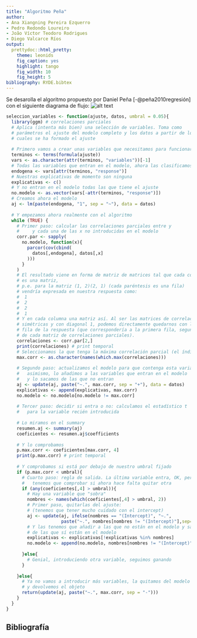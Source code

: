 ```yaml
---
title: "Algoritmo Peña"
author:
- Ana Xiangning Pereira Ezquerro
- Pedro Redondo Loureiro
- João Víctor Teodoro Rodrigues
- Diego Valcarce Ríos
output: 
  prettydoc::html_pretty:
    theme: leonids
    fig_caption: yes
    highlight: tango
    fig_width: 10 
    fig_height: 5
bibliography: RYDE.bibtex
---
```

Se desarolla el algoritmo propuesto por Daniel Peña [-@peña2010regresión] con 
el siguiente diagrama de flujo:
![alt text](files/diagrama_flujo_algoritmo.png "Diagrama de flujo algoritmo de Peña")
```r
seleccion_variables <- function(ajuste, datos, umbral = 0.05){
  library(ggm) # correlaciones parciales
  # Aplica (intenta más bien) una selección de variables. Toma como 
  # parámetros el ajuste del modelo completo y los datos a partir de los 
  # cuales se ha formado el ajuste
  
  # Primero vamos a crear unas variables que necesitamos para funcionar
  terminos <- terms(formula(ajuste))
  vars <- as.character(attr(terminos, "variables"))[-1]
  # Todas las variables que entran en el modelo, ahora las clasificamos
  endogena <- vars[attr(terminos, "response")]
  # Nuestras explicativas de momento son ninguna
  explicativas <- c()
  # Y no entran en el modelo todas las que tiene el ajuste
  no.modelo <- as.vector(vars[-attr(terminos, "response")])
  # Creamos ahora el modelo
  aj <- lm(paste(endogena, "1", sep = "~"), data = datos)
  
  # Y empezamos ahora realmente con el algoritmo
  while (TRUE) {
    # Primer paso: calcular las correlaciones parciales entre y 
    #     y cada una de las x no introducidas en el modelo
    corr.par <- sapply(
      no.modelo, function(x){
        parcor(cov(cbind(
          datos[,endogena], datos[,x]
        )))
      }
    )
    # El resultado viene en forma de matriz de matrices tal que cada columna
    # es una matriz,
    # p.e. para la matriz (1, 2)(2, 1) (cada paréntesis es una fila)
    # vendría expresada en nuestra respuesta como:
    #  1
    #  2
    #  2
    #  1
    # Y en cada columna una matriz así. Al ser las matrices de correlaciones parciales
    # simétricas y con diagonal 1, podemos directamente quedarnos con la segunda 
    # fila de la respuesta (que correspondería a la primera fila, segunda columna 
    # de cada matriz de correlaciones parciales).
    correlaciones <- corr.par[2,]
    print(correlaciones) # print temporal
    # Seleccionamos la que tenga la máxima correlación parcial (el índice)
    max.corr <- as.character(names(which.max(correlaciones)))
    
    # Segundo paso: actualizamos el modelo para que contenga esta variable;
    #   asimismo, lo añadimos a las variables que entran en el modelo 
    #   y lo sacamos de las que no entran
    aj <- update(aj, paste("~.", max.corr, sep = "+"), data = datos)
    explicativas <- append(explicativas, max.corr)
    no.modelo <- no.modelo[no.modelo != max.corr]
    
    # Tercer paso: decidir si entra o no: calculamos el estadístico t
    #   para la variable recién introducida
    
    # Lo miramos en el summary
    resumen.aj <- summary(aj)
    coeficientes <- resumen.aj$coefficients
    
    # Y lo comprobamos
    p.max.corr <- coeficientes[max.corr, 4]
    print(p.max.corr) # print temporal
    
    # Y comprobamos si está por debajo de nuestro umbral fijado
    if (p.max.corr < umbral){
      # Cuarto paso: regla de salida. La última variable entra, OK, pero
      #   tenemos que comprobar si ahora hace falta quitar otra
      if (any(coeficientes[,4] > umbral)){
        # Hay una variable que "sobra"
        nombres <- names(which(coeficientes[,4] > umbral, 2))
        # Primer paso, quitarlas del ajuste:
        # (tenemos que tener mucho cuidado con el intercept)
        aj <- update(aj, ifelse(nombres == "(Intercept)", "~.",
                     paste("~.", nombres[nombres != "(Intercept)"],sep="-")))
        # Y las tenemos que añadir a las que no están en el modelo y sacarlas
        # de las que sí están en el modelo
        explicativas <- explicativas[!explicativas %in% nombres]
        no.modelo <- append(no.modelo, nombres[nombres != "(Intercept)"])
        
      }else{
        # Genial, introduciendo otra variable, seguimos ganando
      }
      
    }else{
      # Ya no vamos a introducir más variables, la quitamos del modelo
      # y devolvemos el objeto
      return(update(aj, paste("~.", max.corr, sep = "-")))
    }
  }
}
```
## Bibliografía
